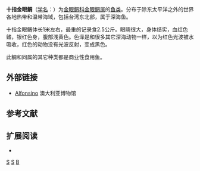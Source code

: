 {{Speciesbox 
| taxon = Beryx decadactylus
| image = Beryx_decadactylus.jpg
| status = LC
| status system = IUCN3.1
| status ref={{r|IUCN}}
| authority =  Cuvier et Valenciennes, 1829
| synonyms = *''Actinoberyx jugeati, Roule, 1923''
*''Actinoberyx longipinnis, Barnard, 1925''
*''Actinoberyx pozzi, Nani, 1958''
*''Beryx borealis, Düben & Koren, 1844''
*''Beryx delphini, Valenciennes, 1833''
}}

'''十指金眼鲷'''（[[学名|学名]]：{{lang|la|''Beryx decadactylus''}}）为[[金眼鲷科|金眼鲷科]][[金眼鲷属|金眼鲷属]]的[[鱼类|鱼类]]。分布于除东太平洋之外的世界各地热带和温带海域，包括台湾东北部，属于深海鱼。{{r|'id6888'|ITIS}}

十指金眼鲷体长1米左右，最重的记录食2.5公斤。眼睛很大，身体结实，血红色鳍，银红色身，腹部浅黄色{{r|FishBase}}。色泽是和很多其它深海动物一样，以为红色光波被水吸收，红色的动物没有光波反射，变成黑色。 

此鲷和同属的其它种类都是商业性食用鱼。

==外部链接==
* [http://www.amonline.net.au/fishes/fishfacts/fish/bdecadac.htm Alfonsino]{{Wayback|url=http://www.amonline.net.au/fishes/fishfacts/fish/bdecadac.htm |date=20090208221051 }} 澳大利亚博物馆

== 参考文献 ==
{{reflist|refs=
<ref name=IUCN>Iwamoto, T., Russell, B., Polanco Fernandez, A., McEachran, J.D. & Moore, J. 2015. ''Beryx decadactylus''. ''The IUCN Red List of Threatened Species'' 2015: e.T198578A21910085. http://dx.doi.org/10.2305/IUCN.UK.2015-4.RLTS.T198578A21910085.en. Downloaded on 21 July 2019.</ref>
<ref name=ITIS>{{ITIS|ID=166155|taxon=Beryx decadactylus|year=2006|date=24 January}}</ref>
<ref name='id6888'>{{cite web| url =http://zd1.brim.ac.cn/speciesview.asp?key=054540001++| title =十指金眼鲷| work =中国动物物种编目数据库| publisher =中国生物多样性信息中心动物学分部| author =[[中国科学院|中国科学院]]动物研究所| accessdate =2011-10-17}}{{dead link|date=2018年2月 |bot=InternetArchiveBot |fix-attempted=yes }}</ref>
<ref name=FishBase>{{FishBase_species|genus=Beryx|species=decadactylus|year=2005|month=10}}</ref>
}}

== 扩展阅读 ==
*{{wikispecies-inline|Beryx decadactylus|十指金眼鲷}}

{{taxonbar}}

[[Category:食用鱼|S]]
[[Category:金眼鲷属|S]]
[[Category:1829年描述的魚類|B]]